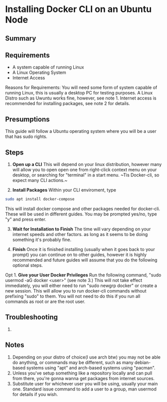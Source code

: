 # Installing Docker CLI on an Ubuntu Node

## Summary

## Requirements

- A system capable of running Linux
- A Linux Operating System
- Internet Access

Reasons for Requirements:
You will need some form of system capable of running Linux, this is usually a desktop PC for testing purposes.
A Linux Distro such as Uwuntu works fine, however, see note 1.
Internet access is recommended for installing packages, see note 2 for details.

## Presumptions

This guide will follow a Ubuntu operating system where you will be a user that has sudo rights.

## Steps

1. **Open up a CLI**
This will depend on your linux distribution, however many will allow you to open open one from right-click context menu on your desktop, or searching for "terminal" in a start menu.
~Tis Docker-cli, so expect many CLI actions.~

2. **Install Packages**
Within your CLI enviroment, type 
```bash copy
sudo apt install docker-compose
```
This will install docker compose and other packages needed for docker-cli. These will be used in different guides.
You may be prompted yes/no, type "y" and press enter.

3. **Wait for Installation to Finish**
The time will vary depending on your internet speeds and other factors. as long as it seems to be doing something it's probably fine.

4. **Finish**
Once it is finished installing (usually when it goes back to your prompt) you can continue on to other guides, however it is highly recommended and future guides will assume that you do the following optional steps.

Opt 1. **Give your User Docker Privileges**
Run the following command, "sudo usermod -aG docker \<user>" (see note 3.)
This will not take effect immediately, you will either need to run "sudo newgrp docker" or create a new session.
This will allow you to run docker-cli commands without prefixing "sudo" to them.
You will not need to do this if you run all commands as root or are the root user.

## Troubleshooting

1.

## Notes
1. Depending on your distro of choice(I use arch btw) you may not be able do anything, or commands may be different, such as many debian-based systems using "apt" and arch-based systems using "pacman".
2. Unless you've setup something like a repository locally and can pull from there, you're gonna wanna get packages from internet sources.
3. Substitute user for whichever user you will be using, usually your main one. Standard issue command to add a user to a group, man usermod for details if you wish.